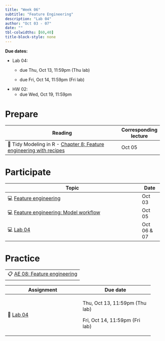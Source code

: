 ```yaml
---
title: "Week 06"
subtitle: "Feature Engineering"
description: "Lab 04"
author: "Oct 03 - 07"
date: ""
tbl-colwidths: [60,40]
title-block-style: none
---
```


::: callout-important
**Due dates:**

-   Lab 04:
    -   due Thu, Oct 13, 11:59pm (Thu lab)

    -   due Fri, Oct 14, 11:59pm (Fri lab)
-   HW 02:
    -   due Wed, Oct 19, 11:59pm
:::

# Prepare

| Reading                                                                                                  | Corresponding lecture |
|----------------------------------------------------------------------------------------------------------|-----------------------|
| 📖 Tidy Modeling in R - [Chapter 8: Feature engineering with recipes](https://www.tmwr.org/recipes.html) | Oct 05                |

# Participate

| Topic                                                                              | Date        |
|------------------------------------------------------------------------------------|-------------|
| 💻 [Feature engineering](../slides/11-feature-engineering.qmd)                     | Oct 03      |
| 💻 [Feature engineering: Model workflow](../slides/12-feature-engineering-pt2.qmd) | Oct 05      |
| 💻 [Lab 04](../slides/lab-04.qmd)                                                  | Oct 06 & 07 |

# Practice

|                                                                                                    |
|----------------------------------------------------------------------------------------------------|
| 📋 [AE 08: Feature engineering](https://sta210-fa22.netlify.app/ae/ae-08-feature-engineering.html) |

+----------------------------------+--------------------------------+
| Assignment                       | Due date                       |
+==================================+================================+
| 📝 [Lab 04](../labs/lab-04.html) | Thu, Oct 13, 11:59pm (Thu lab) |
|                                  |                                |
|                                  | Fri, Oct 14, 11:59pm (Fri lab) |
+----------------------------------+--------------------------------+
